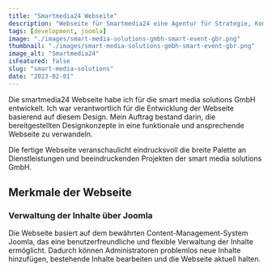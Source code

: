 ---
title: "Smartmedia24 Webseite"
description: "Webseite für Smartmedia24 eine Agentur für Strategie, Kommunikation, Design und Event aus Menden im Sauerland. "
tags: [development, joomla]
image: "./images/smart-media-solutions-gmbh-smart-event-gbr.png"
thumbnail: "./images/smart-media-solutions-gmbh-smart-event-gbr.png"
image_alt: "Smartmedia24"
isFeatured: false
slug: "smart-media-solutions"
date: "2023-02-01"
---


Die smartmedia24 Webseite habe ich für die smart media solutions GmbH entwickelt. Ich war verantwortlich für die Entwicklung der Webseite basierend auf diesem Design. Mein Auftrag bestand darin, die bereitgestellten Designkonzepte in eine funktionale und ansprechende Webseite zu verwandeln.

Die fertige Webseite veranschaulicht eindrucksvoll die breite Palette an Dienstleistungen und beeindruckenden Projekten der smart media solutions GmbH.

<ProjectDetails
  client="smart media solutions GmbH"
  handover="01/2023"
  services="HTML, SCSS, JavaScript, PHP, Joomla, MySQL"
  website="https://www.smartmedia24.de/"
/>

## Merkmale der Webseite

### Verwaltung der Inhalte über Joomla

Die Webseite basiert auf dem bewährten Content-Management-System Joomla, das eine benutzerfreundliche und flexible Verwaltung der Inhalte ermöglicht. Dadurch können Administratoren problemlos neue Inhalte hinzufügen, bestehende Inhalte bearbeiten und die Webseite aktuell halten.
